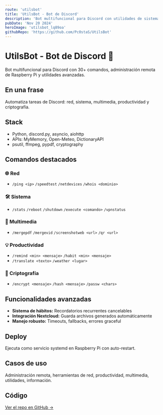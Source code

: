 ```yaml
---
route: 'utilsbot'
title: 'UtilsBot - Bot de Discord'
description: 'Bot multifuncional para Discord con utilidades de sistema y herramientas útiles'
pubDate: 'Nov 20 2024'
heroImage: 'utilsbot_lq89oa'
githubRepo: 'https://github.com/Pc0staS/UtilsBot'
---
```

# UtilsBot - Bot de Discord 🤖

Bot multifuncional para Discord con 30+ comandos, administración remota de Raspberry Pi y utilidades avanzadas.

## En una frase
Automatiza tareas de Discord: red, sistema, multimedia, productividad y criptografía.

## Stack
- Python, discord.py, asyncio, aiohttp
- APIs: MyMemory, Open-Meteo, DictionaryAPI
- psutil, ffmpeg, pypdf, cryptography

## Comandos destacados

### 🌐 Red
- `/ping <ip>` `/speedtest` `/netdevices` `/whois <dominio>`

### 🛠️ Sistema
- `/stats` `/reboot` `/shutdown` `/execute <comando>` `/vpnstatus`

### 📁 Multimedia
- `/mergepdf` `/mergevid` `/screenshotweb <url>` `/qr <url>`

### 💡 Productividad
- `/remind <min> <mensaje>` `/habit <min> <mensaje>`
- `/translate <texto>` `/weather <lugar>`

### 🔐 Criptografía
- `/encrypt <mensaje>` `/hash <mensaje>` `/passw <chars>`

## Funcionalidades avanzadas
- **Sistema de hábitos:** Recordatorios recurrentes cancelables
- **Integración Nextcloud:** Guarda archivos generados automáticamente
- **Manejo robusto:** Timeouts, fallbacks, errores graceful

## Deploy
Ejecuta como servicio systemd en Raspberry Pi con auto-restart.

## Casos de uso
Administración remota, herramientas de red, productividad, multimedia, utilidades, información.

## Código
[Ver el repo en GitHub →](https://github.com/Pc0staS/UtilsBot)
